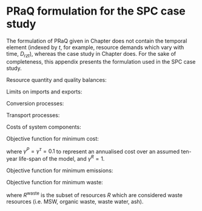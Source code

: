 # PRaQ formulation for the SPC case study

The formulation of PRaQ given in Chapter \ref{sec:model-dev} does not contain the temporal element (indexed by $t$, for example, resource demands which vary with time, $D_{rzt}$), whereas the case study in Chapter \ref{sec:case-study} does. For the sake of completeness, this appendix presents the formulation used in the SPC case study.

Resource quantity and quality balances:

\begin{align}
I_{rzt} + \sum_{\tau}^{\mathcal{T}} J^{(qty)}_{\tau rzt} + \sum_{p}^{P}G^{(qty)}_{przt} &= D_{rzt} + E_{rzt}
\label{eq:spc_balance_qty}
\end{align}

\begin{align}
X_{rq} I_{rzt} + \sum_{\tau}^{\mathcal{T}}J^{(qual)}_{\tau rqzt} + \sum_p^P G^{(qual)}_{prqzt} &= D^{(qual)}_{rqzt} + X_{rq} E_{rzt}
\label{eq:spc_balance_qual}
\end{align}

Limits on imports and exports:

\begin{align}
I_{rzt} &\geq \delta^I_{rz} I^{min}_{rt} \label{eq:spc_imp_min} \\
I_{rzt} &\leq \delta^I_{rz} I^{max}_{rt} \label{eq:spc_imp_max} \\
E_{rzt} &\geq \delta^E_{rz} E^{min}_{rt}  \label{eq:spc_exp_min} \\
E_{rzt} &\leq \delta^E_{rz} E^{max}_{rt} \label{eq:spc_exp_max}
\end{align}


Conversion processes:

\begin{align}
G^{(qual)}_{prqzt} &= k^P_{prq} F^{_{pzt}}
\label{eq:spc_conv_qual}
\end{align}

\begin{align}
X_{rq}G^{(qty)}_{przt} &= k^P_{prq} F^P_{pzt} \delta^R_{rq}, \qquad \forall~\delta^P_{prq}=1
\label{eq:spc_conv_qty}
\end{align}

\begin{align}
	F^P_{pzt} \leq N^P_{pz} F^{P,max}_{pt} \qquad 
\label{eq:spc_process_rate}
\end{align}

Transport processes:

\begin{align}
J^{(qual)}_{\tau rqzt} = &\sum_{z'} (k^{\alpha}_{\tau rq} + k^{\beta}_{\tau rq} l_{zz'}) F^{\mathcal{T}}_{\tau zz't} \\
+ &\sum_{z'} (k^{\alpha'}_{\tau rq} + k^{\beta'}_{\tau rq} l_{z'z}) F^{\mathcal{T}}_{\tau z'zt}
\label{eq:spc_transp_qual}
\end{align}

\begin{align}
X_{rq}V^{(qty)}_{\tau rz} &= \Big[ \sum_{z'} (k^{\alpha}_{\tau rq} + k^{\beta}_{\tau rq} l_{zz'}) F^{\mathcal{T}}_{\tau zz't} \\
&+ \sum_{z'} (k^{\alpha'}_{\tau rq} + k^{\beta'}_{\tau rq} l_{z'z}) F^{\mathcal{T}}_{\tau z'zt} \Big] \delta^R_{rq} \qquad \forall~\delta^{\tau}_{\tau rq}=1
\label{eq:spc_transp_qty}
\end{align}

\begin{align}
F^{\mathcal{T}}_{\tau zz't} &\geq \delta^{\mathcal{T}}_{\tau zz'} F^{\mathcal{T},min}_{\tau t} \label{eq:spc_transp_min} \\
F^{\mathcal{T}}_{\tau zz't} &\leq \delta^{\mathcal{T}}_{\tau zz'} F^{\mathcal{T},max}_{\tau t} \label{eq:spc_transp_max} \\
\delta^{\mathcal{T}}_{\tau zz't} &= 0, \qquad \forall (z,z') \notin nb \label{eq:spc_neighbs} \\
\delta^{\mathcal{T}}_{\tau zz'} &= \delta^{\mathcal{T}}_{\tau z'z} \label{eq:spc_direction}
\end{align}

Costs of system components:

\begin{align}
C^R &= \sum_{rzt} c_r I_{rzt} \\
C^P &= \sum_{pz} c_p N_{pz} \\
C^{\mathcal{T}} &= \sum_{\tau zz'} c_\tau \delta^{\mathcal{T}}_{\tau zz'} l_{zz'}
\end{align}

Objective function for minimum cost:

\begin{align}
\min\Big\{\gamma^R C^R + \gamma^P C^P + \gamma^{\tau} C^{\tau}\Big\}
\label{eq:spc_objective_cost}
\end{align}

where $\gamma^P=\gamma^{\tau}=0.1$ to represent an annualised cost over an assumed ten-year life-span of the model, and $\gamma^R=1$.

Objective function for minimum emissions:

\begin{align}
\min\Big\{\sum_{rz} \epsilon_r I_{rz}\Big\}
\end{align}

Objective function for minimum waste:

\begin{align}
\min\Big\{\sum_{rtz} I_{rzt}\ \qquad r \in R^{\mbox{waste}}\Big\}
\label{eq:spc_objective_waste}
\end{align}

where $R^{\mbox{waste}}$ is the subset of resources $R$ which are considered waste resources (i.e. MSW, organic waste, waste water, ash).
